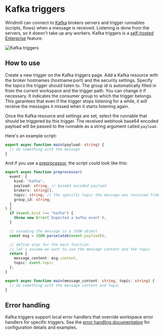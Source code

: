 # Kafka triggers

Windmill can connect to [Kafka](https://kafka.apache.org/) brokers servers and trigger runnables (scripts, flows) when a message is received.
Listening is done from the servers, so it doesn't take up any workers.
Kafka triggers is a [self-hosted Enterprise](/pricing) feature.

![Kafka triggers](./kafka_triggers.png 'Kafka triggers')

## How to use

Create a new trigger on the Kafka triggers page.
Add a Kafka resource with the broker hostnames (hostname:port) and the security settings.
Specify the topics the trigger should listen to.
The group id is automatically filled in from the current workspace and the trigger path. You can change it if necessary.
It indicates the consumer group to which the trigger belongs. This garantees that even if the trigger stops listening for a while, it will receive the messages it missed when it starts listening again.

Once the Kafka resource and settings are set, select the runnable that should be triggered by this trigger.
The received webhook base64 encoded payload will be passed to the runnable as a string argument called `payload`.

Here's an example script:

```TypeScript
export async function main(payload: string) {
  // do something with the message
}
```

And if you use a [preprocessor](../43_preprocessors/index.mdx), the script could look like this:

```TypeScript
export async function preprocessor(
  event: {
    kind: "kafka",
    payload: string, // base64 encoded payload
    brokers: string[];
    topic: string; // the specific topic the message was received from
    group_id: string;
  }
) {
  if (event.kind !== "kafka") {
    throw new Error(`Expected a kafka event`);
  }

  // assuming the message is a JSON object
  const msg = JSON.parse(atob(event.payload)); 

  // define args for the main function
  // let's assume we want to use the message content and the topic
  return {
    message_content: msg.content,
    topic: event.topic
  };
}

export async function main(message_content: string, topic: string) {
  // do something with the message content and topic
}
```

## Error handling

Kafka triggers support local error handlers that override workspace error handlers for specific triggers. See the [error handling documentation](../10_error_handling/index.mdx#trigger-error-handlers) for configuration details and examples.
